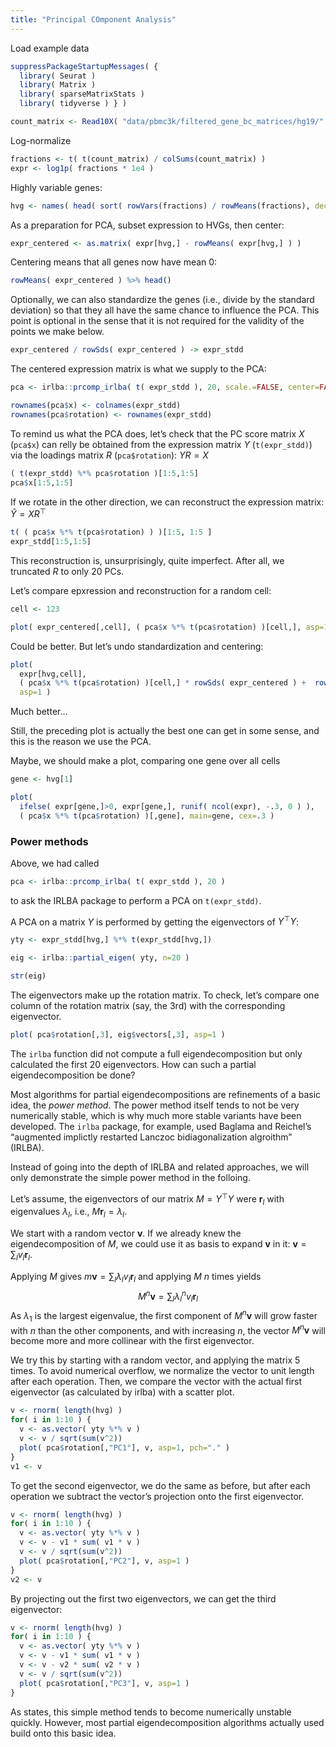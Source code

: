 ```yaml
---
title: "Principal COmponent Analysis"
---
```


Load example data

```r
suppressPackageStartupMessages( {
  library( Seurat )
  library( Matrix )
  library( sparseMatrixStats ) 
  library( tidyverse ) } )

count_matrix <- Read10X( "data/pbmc3k/filtered_gene_bc_matrices/hg19/" )
```

Log-normalize

```r
fractions <- t( t(count_matrix) / colSums(count_matrix) )
expr <- log1p( fractions * 1e4 )
```

Highly variable genes:

```r
hvg <- names( head( sort( rowVars(fractions) / rowMeans(fractions), decreasing=TRUE ), 1000 ) )
```

As a preparation for PCA, subset expression to HVGs, then center:

```r
expr_centered <- as.matrix( expr[hvg,] - rowMeans( expr[hvg,] ) )
```

Centering means that all genes now have mean 0:

```r
rowMeans( expr_centered ) %>% head()
```

Optionally, we can also standardize the genes (i.e., divide by the standard deviation) 
so that they all have the same
chance to influence the PCA. This point is optional in the sense that it is not
required for the validity of the points we make below.

```r
expr_centered / rowSds( expr_centered ) -> expr_stdd
```

The centered expression matrix is what we supply to the PCA:

```r
pca <- irlba::prcomp_irlba( t( expr_stdd ), 20, scale.=FALSE, center=FALSE )

rownames(pca$x) <- colnames(expr_stdd)
rownames(pca$rotation) <- rownames(expr_stdd)
```

To remind us what the PCA does, let's check that the PC score matrix $X$ (`pca$x`)
can relly be obtained from the expression matrix $Y$ (`t(expr_stdd)`) via
the loadings matrix $R$ (`pca$rotation`): $YR=X$

```r
( t(expr_stdd) %*% pca$rotation )[1:5,1:5]
pca$x[1:5,1:5]
```

If we rotate in the other direction, we can reconstruct the expression matrix: $\hat Y=XR^\top$

```r
t( ( pca$x %*% t(pca$rotation) ) )[1:5, 1:5 ]
expr_stdd[1:5,1:5]
```

This reconstruction is, unsurprisingly, quite imperfect. After all, we truncated $R$ to only 20 PCs.

Let's compare epxression and reconstruction for a random cell:

```r
cell <- 123

plot( expr_centered[,cell], ( pca$x %*% t(pca$rotation) )[cell,], asp=1 )
```

Could be better. But let's undo standardization and centering:

```r
plot( 
  expr[hvg,cell], 
  ( pca$x %*% t(pca$rotation) )[cell,] * rowSds( expr_centered ) +  rowMeans( expr[hvg,] ), 
  asp=1 )
```

Much better...

Still, the preceding plot is actually the best one can get in some sense, and this
is the reason we use the PCA.

Maybe, we should make a plot, comparing one gene over all cells

```r
gene <- hvg[1]

plot( 
  ifelse( expr[gene,]>0, expr[gene,], runif( ncol(expr), -.3, 0 ) ),
  ( pca$x %*% t(pca$rotation) )[,gene], main=gene, cex=.3 )
```

### Power methods

Above, we had called

```r
pca <- irlba::prcomp_irlba( t( expr_stdd ), 20 )
```

to ask the IRLBA package to perform a PCA on `t(expr_stdd)`. 

A PCA on a matrix $Y$ is performed by getting the eigenvectors of $Y^\top Y$:

```r
yty <- expr_stdd[hvg,] %*% t(expr_stdd[hvg,])

eig <- irlba::partial_eigen( yty, n=20 )

str(eig)
```

The eigenvectors make up the rotation matrix. To check, let's compare one column
of the rotation matrix (say, the 3rd) with the corresponding eigenvector.

```r
plot( pca$rotation[,3], eig$vectors[,3], asp=1 )
```

The `irlba` function did not compute a full eigendecomposition but only calculated the first 20 
eigenvectors. How can such a partial eigendecomposition be done?

Most algorithms for partial eigendecompositions are refinements of a basic idea, the *power method*.
The power method itself tends to not be very numerically stable, which is why much more stable
variants have been developed. The `irlba` package, for example, used Baglama and Reichel's
"augmented implictly restarted Lanczoc bidiagonalization algroithm" (IRLBA).

Instead of going into the depth of IRLBA and related approaches, we will only demonstrate
the simple power method in the folloing.

Let's assume, the eigenvectors of our matrix $M=Y^\top Y$ were $\mathbf{r}_l$ with eigenvalues
$\lambda_l$, i.e., $M\mathbf{r}_l=\lambda_l$.

We start with a random vector $\mathbf{v}$. If we already knew the eigendecomposition of $M$,
we could use it as basis to expand $\mathbf{v}$ in it: $\mathbf{v}=\sum_l v_l \mathbf{r}_l$.

Applying $M$ gives $m\mathbf{v}=\sum_l \lambda_l v_l \mathbf{r}_l$ and applying $M$ $n$ times yields
$$ M^n\mathbf{v}=\sum_l \lambda_l^nv_l\mathbf{r}_l$$
As $\lambda_1$ is the largest eigenvalue, the first component of $M^n\mathbf{v}$ will grow faster with $n$
than the other components, and with increasing $n$, the vector $M^n\mathbf{v}$ will become more and more
collinear with the first eigenvector.

We try this by starting with a random vector, and applying the matrix 5 times. To avoid numerical overflow, we normalize
the vector to unit length after each operation. Then, we compare the vector with the actual first eigenvector (as calculated
by irlba) with a scatter plot.

```r
v <- rnorm( length(hvg) )
for( i in 1:10 ) {
  v <- as.vector( yty %*% v )
  v <- v / sqrt(sum(v^2))
  plot( pca$rotation[,"PC1"], v, asp=1, pch="." )
}
v1 <- v
```

To get the second eigenvector, we do the same as before, but after each operation we subtract the vector's projection
onto the first eigenvector. 

```r
v <- rnorm( length(hvg) )
for( i in 1:10 ) {
  v <- as.vector( yty %*% v )
  v <- v - v1 * sum( v1 * v )
  v <- v / sqrt(sum(v^2))
  plot( pca$rotation[,"PC2"], v, asp=1 )
}
v2 <- v
```

By projecting out the first two eigenvectors, we can get the third eigenvector:

```r
v <- rnorm( length(hvg) )
for( i in 1:10 ) {
  v <- as.vector( yty %*% v )
  v <- v - v1 * sum( v1 * v )
  v <- v - v2 * sum( v2 * v )
  v <- v / sqrt(sum(v^2))
  plot( pca$rotation[,"PC3"], v, asp=1 )
}
```

As states, this simple method tends to become 
numerically unstable quickly. However, most partial eigendecomposition
algorithms actually used build onto this basic idea.
